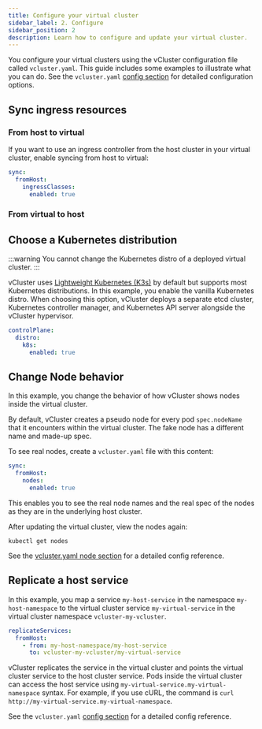 ```yaml
---
title: Configure your virtual cluster
sidebar_label: 2. Configure
sidebar_position: 2
description: Learn how to configure and update your virtual cluster.
---
```





You configure your virtual clusters using the vCluster configuration file called `vcluster.yaml`. This guide includes some examples to illustrate what you can do. See the `vcluster.yaml` [config section](/vcluster/vcluster-yaml/README.mdx) for detailed configuration options.

## Sync ingress resources

### From host to virtual

If you want to use an ingress controller from the host cluster in your virtual cluster, enable syncing from host to virtual:


```yaml
sync:
  fromHost:
    ingressClasses:
      enabled: true
```

### From virtual to host

<VirtualToHost/>

## Choose a Kubernetes distribution

:::warning
You cannot change the Kubernetes distro of a deployed virtual cluster.
:::

vCluster uses [Lightweight Kubernetes (K3s)](https://k3s.io/) by default but supports most Kubernetes distributions. In this example, you enable the vanilla Kubernetes distro. When choosing this option, vCluster deploys a separate etcd cluster, Kubernetes controller manager, and Kubernetes API server alongside the vCluster hypervisor.

```yaml
controlPlane:
  distro:
    k8s:
      enabled: true
```

<DeployChangesFrag/>

## Change Node behavior

In this example, you change the behavior of how vCluster shows nodes inside the virtual cluster.

By default, vCluster creates a pseudo node for every pod `spec.nodeName` that it encounters within the virtual cluster. The fake node has a different name and made-up spec.

To see real nodes, create a `vcluster.yaml` file with this content:

```yaml
sync:
  fromHost:
    nodes:
      enabled: true
```

This enables you to see the real node names and the real spec of the nodes as they are in the underlying host cluster.

<DeployChangesFrag/>


After updating the virtual cluster, view the nodes again:

`kubectl get nodes`

See the [vcluster.yaml node section](/vcluster/vcluster-yaml/sync/from-host/nodes.mdx) for a detailed config reference.


## Replicate a host service

In this example, you map a service `my-host-service` in the namespace `my-host-namespace` to the virtual cluster service `my-virtual-service` in the virtual cluster namespace `vcluster-my-vcluster`.

```yaml
replicateServices:
  fromHost:
    - from: my-host-namespace/my-host-service
      to: vcluster-my-vcluster/my-virtual-service
```

<DeployChangesFrag/>

vCluster replicates the service in the virtual cluster and points the virtual cluster service to the host cluster service. Pods inside the virtual cluster can access the host service using `my-virtual-service.my-virtual-namespace` syntax. For example, if you use cURL, the command is `curl http://my-virtual-service.my-virtual-namespace`.

See the `vcluster.yaml` [config section](/vcluster/vcluster-yaml/networking/replicate-services.mdx) for a detailed config reference.
